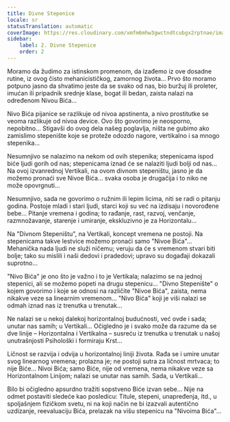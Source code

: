 ```yaml
---
title: Divne Stepenice
locale: sr
statusTranslation: automatic
coverImage: https://res.cloudinary.com/xmfm6mhw3gwctndtcubgx2rptnae/image/upload/v1740468922/small_cover_tratado_de_psicologia_revolucionaria_a4c0dca4e0.webp
sidebar:
    label: 2. Divne Stepenice
    order: 2
---
```

Moramo da žudimo za istinskom promenom, da izađemo iz ove dosadne rutine, iz ovog čisto mehanicističkog, zamornog života... Prvo što moramo potpuno jasno da shvatimo jeste da se svako od nas, bio buržuj ili proleter, imućan ili pripadnik srednje klase, bogat ili bedan, zaista nalazi na određenom Nivou Bića...

Nivo Bića pijanice se razlikuje od nivoa apstinenta, a nivo prostitutke se veoma razlikuje od nivoa device. Ovo što govorimo je neosporno, nepobitno... Stigavši do ovog dela našeg poglavlja, ništa ne gubimo ako zamislimo stepenište koje se proteže odozdo nagore, vertikalno i sa mnogo stepenika...

Nesumnjivo se nalazimo na nekom od ovih stepenika; stepenicama ispod biće ljudi gorih od nas; stepenicama iznad će se nalaziti ljudi bolji od nas... Na ovoj izvanrednoj Vertikali, na ovom divnom stepeništu, jasno je da možemo pronaći sve Nivoe Bića... svaka osoba je drugačija i to niko ne može opovrgnuti...

Nesumnjivo, sada ne govorimo o ružnim ili lepim licima, niti se radi o pitanju godina. Postoje mladi i stari ljudi, starci koji su već na izdisaju i novorođene bebe... Pitanje vremena i godina; to rađanje, rast, razvoj, venčanje, razmnožavanje, starenje i umiranje, ekskluzivno je za Horizontalu...

Na "Divnom Stepeništu", na Vertikali, koncept vremena ne postoji. Na stepenicama takve lestvice možemo pronaći samo "Nivoe Bića"... Mehanička nada ljudi ne služi ničemu; veruju da će s vremenom stvari biti bolje; tako su mislili i naši dedovi i pradedovi; upravo su događaji dokazali suprotno...

"Nivo Bića" je ono što je važno i to je Vertikala; nalazimo se na jednoj stepenici, ali se možemo popeti na drugu stepenicu... "Divno Stepenište" o kojem govorimo i koje se odnosi na različite "Nivoe Bića", zaista, nema nikakve veze sa linearnim vremenom... "Nivo Bića" koji je viši nalazi se odmah iznad nas iz trenutka u trenutak...

Ne nalazi se u nekoj dalekoj horizontalnoj budućnosti, već ovde i sada; unutar nas samih; u Vertikali... Očigledno je i svako može da razume da se dve linije – Horizontalna i Vertikalna – susreću iz trenutka u trenutak u našoj unutrašnjosti Psihološki i formiraju Krst...

Ličnost se razvija i odvija u horizontalnoj liniji života. Rađa se i umire unutar svog linearnog vremena; prolazna je; ne postoji sutra za ličnost mrtvaca; to nije Biće... Nivoi Bića; samo Biće, nije od vremena, nema nikakve veze sa Horizontalnom Linijom; nalazi se unutar nas samih. Sada, u Vertikali...

Bilo bi očigledno apsurdno tražiti sopstveno Biće izvan sebe... Nije na odmet postaviti sledeće kao posledicu: Titule, stepeni, unapređenja, itd., u spoljašnjem fizičkom svetu, ni na koji način ne bi izazvali autentično uzdizanje, reevaluaciju Bića, prelazak na višu stepenicu na "Nivoima Bića"...

